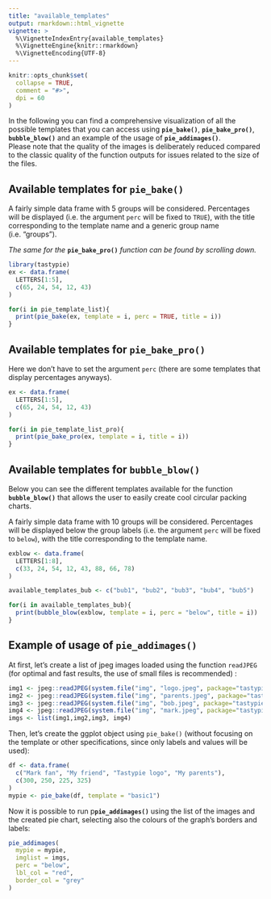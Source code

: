 ```yaml
---
title: "available_templates"
output: rmarkdown::html_vignette
vignette: >
  %\VignetteIndexEntry{available_templates}
  %\VignetteEngine{knitr::rmarkdown}
  %\VignetteEncoding{UTF-8}
---
```


```r
knitr::opts_chunk$set(
  collapse = TRUE,
  comment = "#>",
  dpi = 60
)
```

In the following you can find a comprehensive visualization of all the possible templates that you can access using **`pie_bake()`**, **`pie_bake_pro()`**, **`bubble_blow()`** and an example of the usage of **`pie_addimages()`**.  
Please note that the quality of the images is deliberately reduced compared to the classic quality of the function outputs for issues related to the size of the files.

## Available templates for **`pie_bake()`**

A fairly simple data frame with 5 groups will be considered. Percentages will be displayed (i.e. the argument `perc` will be fixed to `TRUE`), with the title corresponding to the template name and a generic group name (i.e. "groups").

*The same for the* **`pie_bake_pro()`** *function can be found by scrolling down.*

```r
library(tastypie)
ex <- data.frame(
  LETTERS[1:5],
  c(65, 24, 54, 12, 43)
)

for(i in pie_template_list){
  print(pie_bake(ex, template = i, perc = TRUE, title = i))
}
```


## Available templates for **`pie_bake_pro()`**

Here we don't have to set the argument `perc` (there are some templates that display percentages anyways).

```r
ex <- data.frame(
  LETTERS[1:5],
  c(65, 24, 54, 12, 43)
)

for(i in pie_template_list_pro){
  print(pie_bake_pro(ex, template = i, title = i))
}
```

## Available templates for **`bubble_blow()`**

Below you can see the different templates available for the function **`bubble_blow()`** that allows the user to easily create cool circular packing charts.  
  

A fairly simple data frame with 10 groups will be considered. Percentages will be displayed below the group labels (i.e. the argument `perc` will be fixed to `below`), with the title corresponding to the template name.


```r
exblow <- data.frame(
  LETTERS[1:8],
  c(33, 24, 54, 12, 43, 88, 66, 78)
)

available_templates_bub <- c("bub1", "bub2", "bub3", "bub4", "bub5")

for(i in available_templates_bub){
  print(bubble_blow(exblow, template = i, perc = "below", title = i))
}
```

## Example of usage of **`pie_addimages()`**

At first, let's create a list of jpeg images loaded using the function `readJPEG` (for optimal and fast results, the use of small files is recommended) :

```r
img1 <- jpeg::readJPEG(system.file("img", "logo.jpeg", package="tastypie"))
img2 <- jpeg::readJPEG(system.file("img", "parents.jpeg", package="tastypie"))
img3 <- jpeg::readJPEG(system.file("img", "bob.jpeg", package="tastypie"))
img4 <- jpeg::readJPEG(system.file("img", "mark.jpeg", package="tastypie"))
imgs <- list(img1,img2,img3, img4)
```

Then, let's create the ggplot object using `pie_bake()` (without focusing on the template or other specifications, since only labels and values will be used):

```r
df <- data.frame(
  c("Mark fan", "My friend", "Tastypie logo", "My parents"),
  c(300, 250, 225, 325)
)
mypie <- pie_bake(df, template = "basic1")
```

Now it is possible to run p**`pie_addimages()`** using the list of the images and the created pie chart, selecting also the colours of the graph's borders and labels:

```r
pie_addimages(
  mypie = mypie,
  imglist = imgs,
  perc = "below",
  lbl_col = "red",
  border_col = "grey"
) 
```

